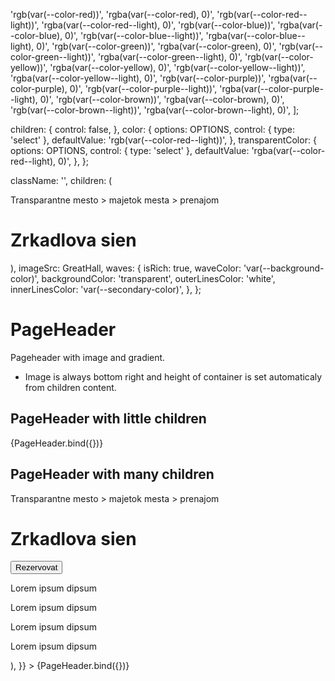 

  'rgb(var(--color-red))',
  'rgba(var(--color-red), 0)',
  'rgb(var(--color-red--light))',
  'rgba(var(--color-red--light), 0)',
  'rgb(var(--color-blue))',
  'rgba(var(--color-blue), 0)',
  'rgb(var(--color-blue--light))',
  'rgba(var(--color-blue--light), 0)',
  'rgb(var(--color-green))',
  'rgba(var(--color-green), 0)',
  'rgb(var(--color-green--light))',
  'rgba(var(--color-green--light), 0)',
  'rgb(var(--color-yellow))',
  'rgba(var(--color-yellow), 0)',
  'rgb(var(--color-yellow--light))',
  'rgba(var(--color-yellow--light), 0)',
  'rgb(var(--color-purple))',
  'rgba(var(--color-purple), 0)',
  'rgb(var(--color-purple--light))',
  'rgba(var(--color-purple--light), 0)',
  'rgb(var(--color-brown))',
  'rgba(var(--color-brown), 0)',
  'rgb(var(--color-brown--light))',
  'rgba(var(--color-brown--light), 0)',
];

  children: {
    control: false,
  },
  color: {
    options: OPTIONS,
    control: { type: 'select' },
    defaultValue: 'rgb(var(--color-red--light))',
  },
  transparentColor: {
    options: OPTIONS,
    control: { type: 'select' },
    defaultValue: 'rgba(var(--color-red--light), 0)',
  },
};

  className: '',
  children: (
    <div className="flex flex-col h-40 max-w-2xl mx-auto">
      <span>Transparantne mesto > majetok mesta > prenajom</span>
      <h1 className="mt-12 text-lg">Zrkadlova sien</h1>
    </div>
  ),
  imageSrc: GreatHall,
  waves: {
    isRich: true,
    waveColor: 'var(--background-color)',
    backgroundColor: 'transparent',
    outerLinesColor: 'white',
    innerLinesColor: 'var(--secondary-color)',
  },
};

<Meta title="components/molecules/PageHeader" decorators={[withDesign]} />

# PageHeader

Pageheader with image and gradient.

- Image is always bottom right and height of container is set automaticaly from children content.

## PageHeader with little children

<Canvas>
  <Story
    name="Small Page Header"
    argTypes={argTypes}
    args={{
      ...defaultArgs,
    }}
  >
    {PageHeader.bind({})}
  </Story>
</Canvas>

## PageHeader with many children

<Canvas>
  <Story
    name="Tall Page Header"
    argTypes={argTypes}
    args={{
      ...defaultArgs,
      children: (
        <div className="flex flex-col items-start bg-green-300">
          <span>Transparantne mesto > majetok mesta > prenajom</span>
          <h1 className="mt-12 mb-10 text-lg">Zrkadlova sien</h1>
          <div className="flex w-full justify-center mb-6">
            <button className="border-2">Rezervovat</button>
          </div>
          <p>Lorem ipsum dipsum</p>
          <p>Lorem ipsum dipsum</p>
          <p>Lorem ipsum dipsum</p>
          <p>Lorem ipsum dipsum</p>
        </div>
      ),
    }}
  >
    {PageHeader.bind({})}
  </Story>
</Canvas>

<ArgsTable of={PageHeader} />
